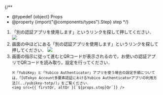 

{/**
  * @typedef {object} Props
  * @property {import("@components/types").Step} step
  */}

<ol>
  <If cond={props.step === "alt"}>
    <Fragment>
      <AltAddMethod selection="「認証アプリ」" />
      <li>
        「別の認証アプリを使用します」というリンクを探して押してください．
        <img src={alt} />
      </li>
    </Fragment>
    <Fragment slot="else">
      <li>
        画面の中ほどにある「別の認証アプリを使用します」というリンクを探して押してください．
        <img src={first} />
      </li>
    </Fragment>
  </If>

  <li>
    画面の指示に従って進むとQRコードが表示されるので，お使いの認証アプリでQRコードを読み取り，設定を行ってください．

    ※「YubiKey」と「Yubico Authenticator」アプリを使う場合の設定手順については，「[UTokyo Account多要素認証におけるYubico Authenticatorアプリの利用方法](../yubikey-totp/)」をご覧ください．
    <img src={{ firstQr, altQr }[`${props.step}Qr`]} />
  </li>
</ol>